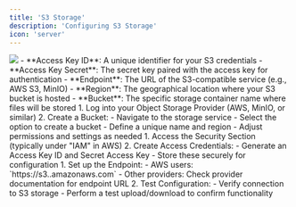 ```yaml
---
title: 'S3 Storage'
description: 'Configuring S3 Storage'
icon: 'server'
---
```


<img className="rounded-2xl" src="/images/2024-11-30-10-59-32.png" />

<AccordionGroup>
  <Accordion icon="key" title="Step 1: Understand Key Fields" defaultOpen>
    - **Access Key ID**: A unique identifier for your S3 credentials
    - **Access Key Secret**: The secret key paired with the access key for authentication
    - **Endpoint**: The URL of the S3-compatible service (e.g., AWS S3, MinIO)
    - **Region**: The geographical location where your S3 bucket is hosted
    - **Bucket**: The specific storage container name where files will be stored
  </Accordion>

  <Accordion icon="bucket" title="Step 2: Create an S3 Bucket">
    1. Log into your Object Storage Provider (AWS, MinIO, or similar)
    2. Create a Bucket:
       - Navigate to the storage service
       - Select the option to create a bucket
       - Define a unique name and region
       - Adjust permissions and settings as needed
  </Accordion>

  <Accordion icon="key-skeleton" title="Step 3: Generate Access Keys">
    1. Access the Security Section (typically under "IAM" in AWS)
    2. Create Access Credentials:
       - Generate an Access Key ID and Secret Access Key
       - Store these securely for configuration
  </Accordion>

  <Accordion icon="link" title="Step 4: Configure Endpoint and Test">
    1. Set up the Endpoint:
       - AWS users: `https://s3.<region>.amazonaws.com`
       - Other providers: Check provider documentation for endpoint URL
    2. Test Configuration:
       - Verify connection to S3 storage
       - Perform a test upload/download to confirm functionality
  </Accordion>
</AccordionGroup>
